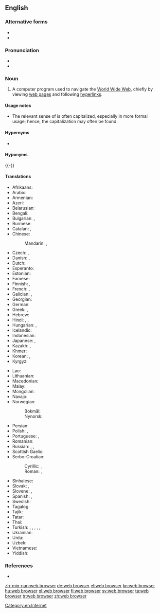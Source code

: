 ==English==

===Alternative forms===
* {{l|en|Web browser}}
* {{l|en|web-browser}}

===Pronunciation===
* {{IPA|/wɛb.bɹaʊ.zə(ɹ)/|lang=en}}
* {{hyphenation|web brows|er|lang=en}}

===Noun===
{{en-noun|head=[[web]] [[browser]]}}

# {{context|Internet|lang=en}} A computer program used to navigate the [[World Wide Web]], chiefly by viewing [[web page]]s and following [[hyperlink]]s.

====Usage notes====
* The relevant sense of {{m|en|web}} is often capitalized, especially in more formal usage; hence, the capitalization {{m|en|Web browser}} may often be found.

====Hypernyms====
* {{l|en|user agent}}

====Hyponyms====
{{examples|justify=left|examples=[[w:Google Chrome|Google Chrome]], [[w:Microsoft Internet Explorer|Microsoft Internet Explorer]]; [[w:Mozilla Firefox|Mozilla Firefox]]; [[w:Opera (web browser)|Opera]]; [[w:Safari (web browser)|Safari]]}}
{{-}}
====Translations====
{{trans-top|a computer program used to navigate the World Wide Web}}
* Afrikaans: {{t|af|webblaaier}}
* Arabic: {{t|ar|مُتَصْفَح وِب|m|tr=mutaṣfaḥ web}}
* Armenian: {{t|hy|դիտարկիչ}}
* Azeri: {{t|az|brauzer}}
* Belarusian: {{t|be|бра́ўзэр|m|sc=Cyrl}}
* Bengali: {{t|bn|ওয়েব ব্রাউজার|tr=oyeb bôra'ujar|sc=Beng}}
* Bulgarian: {{t|bg|бра́узър|m|sc=Cyrl}}, {{t|bg|уе́б бра́узър|m|sc=Cyrl}}
* Burmese: {{t|my|ရှောက်ကြည့်ရာတွင် သုံးသည့်တန်ဆာ|sc=Mymr}}
* Catalan: {{t|ca|navegador|m}}, {{t|ca|navegador web|m}}
* Chinese:
*: Mandarin: {{t+|cmn|瀏覽器|sc=Hani}}, {{t|cmn|浏览器|tr=liúlǎnqì|sc=Hani}}
* Czech: {{t|cs|webový prohlížeč|m}}, {{t|cs|prohlížeč|m}}
* Danish: {{t|da|browser}}, {{t|da|webbrowser}}
* Dutch: {{t+|nl|webbrowser}}
* Esperanto: {{t+|eo|retumilo}}
* Estonian: {{t|et|brauser}}
* Faroese: {{t|fo|kagari|m}}
* Finnish: {{t+|fi|selain}}, {{t|fi|WWW-selain}}
* French: {{t+|fr|navigateur|m}}, {{t+|fr|butineur|m}}
* Galician: {{t+|gl|navegador|m}}, {{t+|gl|navegador web|m}}
* Georgian: {{t|ka|ბრაუზერი}}
* German: {{t+|de|Browser|m}}
* Greek: {{t+|el|περιηγητής|m}}, {{t|el|φυλλομετρητής|f}} {{qualifier|formally}}
* Hebrew: {{t+|he|דפדפן|m|tr=dafdefán}}
* Hindi: {{t|hi|विचरक|m|tr=vicharak|sc=Deva}}, {{t|hi|जाल विचरक|m|tr=jāl vicharak|sc=Deva}}, {{t|hi|वेब ब्राउज़र|tr=veb brā'uzar|sc=Deva}}
* Hungarian: {{t+|hu|böngésző}}, {{t+|hu|webböngésző}}
* Icelandic: {{t+|is|vafri|m}}
* Indonesian: {{t|id|penjelajah web}}
* Japanese: {{t|ja|ブラウザ|tr=brauza}}, {{t|ja|ウェブブラウザ|tr=webu brauza}}
* Kazakh: {{t+|kk|шолғыш|sc=Cyrl}}, {{t|kk|браузер|sc=Cyrl}}
* Khmer: {{t|km|កម្មវិធីរុករកបណ្ដាញ|tr=kamvi’tʰii ruk rɔɔk bɑndaaɲ|sc=Khmr}}
* Korean: {{t|ko|웹 브라우저|sc=Kore}}, {{t+|ko|브라우저|sc=Kore}}
* Kyrgyz: {{t|ky|браузер|sc=Cyrl}}
{{trans-mid}}
* Lao: {{t|lo|ເວັບເບຣົາວ໌ເຊີຣ໌|sc=Laoo}}
* Lithuanian: {{t|lt|naršyklė|f}}
* Macedonian: {{t|mk|прели́стувач|m}}
* Malay: {{t|ms|pelayar web}}
* Mongolian: {{t|mn|цахим хөтөч|sc=Cyrl}}
* Navajo: {{t|nv|bee haʼnitá}}
* Norwegian:
*: Bokmål: {{t+|no|nettleser|m}}
*: Nynorsk: {{t|nn|nettlesar|m}}
* Persian: {{t|fa|مرورگر|tr=morurgar|sc=fa-Arab}}
* Polish: {{t+|pl|przeglądarka|f}}, {{t|pl|przeglądarka internetowa|f}}
* Portuguese: {{t+|pt|navegador|m}}, {{t|pt|navegador web|m}}
* Romanian: {{t|ro|browser}}
* Russian: {{t+|ru|бра́узер|m|tr=bráuzɛr}}, {{t+|ru|веб-обозрева́тель|m|tr=vɛb-obozrevátelʹ}}, {{t+|ru|обозрева́тель|m}}
* Scottish Gaelic: {{t|gd|brabhsair|m}}
* Serbo-Croatian:
*: Cyrillic: {{t|sh|претраживач|m}}, {{t|sh|прегледач|m}}
*: Roman: {{t+|sh|pretraživač|m}}, {{t+|sh|pregledač|m}}
* Sinhalese: {{t|si|වෙබ් බ්‍රව්සර|sc=Sinh}}
* Slovak: {{t|sk|webový prehliadač|m}}, {{t|sk|prehliadač|m}}
* Slovene: {{t|sl|spletni brskalnik|m}}, {{t|sl|brskalnik|m}}
* Spanish: {{t+|es|navegador|m}}, {{t+|es|navegador web|m}}
* Swedish: {{t+|sv|webbläsare}}
* Tagalog: {{t|tl|panginain}}
* Tajik: {{t|tg|мурургар|sc=Cyrl}}
* Tatar: {{t|tt|гизгеч|sc=Cyrl}}
* Thai: {{t|th|เว็บเบราว์เซอร์|tr=wép brao-sêr|sc=Thai}}
* Turkish: {{t+|tr|ağ tarayıcısı}}, {{t+|tr|göz atıcı}}, {{t+|tr|İnternet tarayıcısı}}, {{t+|tr|tarayıcı}}, {{t+|tr|Web göz atıcısı}}, {{t+|tr|Web tarayıcısı}}
* Ukrainian: {{t|uk|бра́узер|m|sc=Cyrl}}
* Urdu: {{t|ur|ویب براؤزر|tr=veb brā'uzar|sc=ur-Arab}}
* Uzbek: {{t|uz|brauzer}}
* Vietnamese: {{t|vi|trình duyệt}}
* Yiddish: {{t|yi|בלעטערער|sc=Hebr}}
{{trans-bottom}}

===References===
* {{pedia}}

[[Category:en:Internet]]

[[zh-min-nan:web browser]]
[[de:web browser]]
[[el:web browser]]
[[kn:web browser]]
[[hu:web browser]]
[[pl:web browser]]
[[fi:web browser]]
[[sv:web browser]]
[[ta:web browser]]
[[tr:web browser]]
[[zh:web browser]]